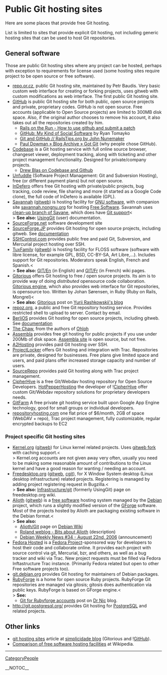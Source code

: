 = Public Git hosting sites =
Here are some places that provide free Git hosting.

List is limited to sites that provide explicit Git hosting, not including generic hosting sites that can be used to host Git repositories.

== General software ==
Those are public Git hosting sites where any project can be hosted, perhaps with exception to requirements for license used (some hosting sites require project to be open source or free software).

* [[http://repo.or.cz/|repo.or.cz]], public Git hosting site, maintained by Petr Baudis. Very basic custom web interface for creating or forking projects, uses gitweb with custom modifications as web interface. The first public Git hosting site.
* [[http://github.com/|GitHub]] is public Git hosting site for both public, open source projects and private, proprietary codes. GitHub is not open source. Free accounts (applicable to Open Source  projects) are limited to 300MB disk space. Also, if the original author chooses to remove his account, it also takes out all the repositories created by him.
** [[http://railsontherun.com/2008/3/3/how-to-use-github-and-submit-a-patch|Rails on the Run - How to use github and submit a patch]]
** [[http://tomayko.com/writings/github-is-myspace-for-hackers|GitHub: My Kind of Social Software]] by Ryan Tomayko
** [[http://railstips.org/2008/2/16/git-and-github|Git and GitHub // [[RailsTips]].org by John Nunemaker]]
** [[http://pauldowman.com/2008/07/26/got-git/|Paul Dowman » Blog Archive » Got Git]] (why people chose GitHub).
* [[http://codebasehq.com|Codebase]] is a Git hosting service with full online source browser, changeset viewer, deployment tracking, along with ticketing and other project management functionality. Designed for private/company projects.
** [[http://drewblas.com/2009/03/07/my-new-love-codebase-hq/|Drew Blas on Codebase and Github]]
* [[http://unfuddle.com/|Unfuddle]] (Software Project Management: Git and Subversion Hosting), free (or different payment plans) but not open source.
* [[http://www.indefero.net|InDefero]] offers free Git hosting with private/public projects, bug tracking, code review, file sharing and more (it started as a Google Code clone), the full code of InDefero is available (GPL).
* [[http://savannah.gnu.org|Savannah]] ([[http://git.sv.gnu.org/gitweb/|gitweb]]) is hosting facility for [[http://www.gnu.org/gnu/thegnuproject.html|GNU software]], with companion site [[http://savannah.nongnu.org|savannah.nongnu.org]] for hosting [[http://www.gnu.org/philosophy/free-sw.html|Free Software]]. Savannah uses [[https://savannah.nongnu.org/p/savane-cleanup|clean-up branch of Savane]], which does have [[https://savannah.gnu.org/maintenance/Git|Git support]]<<BR>> <b>See also:</b> [[http://savannah.gnu.org/maintenance/UsingGit|[[UsingGit]]]] (user) documentation.
* [[http://www.sourceforge.net|SourceForge.net]] software development site
* [[http://sourceforge.jp/|SourceForge.JP]] provides Git hosting for open source projects, including gitweb. See [[http://sourceforge.jp/forum/forum.php?forum_id=16362|documentation]]
* [[http://sshcontrol.com/|SSHControl.com]] provides public free and paid Git, Subversion, and Mercurial project hosting over SSH.
* [[http://tuxfamily.org|TuxFamily]] ([[http://git.tuxfamily.org/|gitweb]]) is hosting facility for FLOSS software (software with libre license, for example GPL, BSD, CC-BY-SA, Art Libre,...). Includes support for Git repositories. Moderators speak English, French and Spanish.<<BR>> <b>See also:</b> [[http://faq.tuxfamily.org/GIT/En|GIT/En]] (in English) and [[http://faq.tuxfamily.org/GIT/Fr|GIT/Fr]] (in French) wiki pages.
* [[http://gitorious.org/|Gitorious]] offers Git hosting to free / open source projects. Its aim is to provide way of doing <i>distributed</i> opensource code collaboration. [[http://gitorious.org/projects/gitorious|Gitorious engine]], which also provides web interface for Git repositories, is opensource too. Written by Johan S&oslash;rensen, in Ruby (Ruby on Rails, Mongrel)<<BR>> <b>See also:</b> [[http://rashkovskii.com/articles/2008/1/9/gitorious|Gitorious]] post on [[http://rashkovskii.com/|Yurii Rashkowskii's blog]]
* [[http://repoz.org/|repoz.org]], a public and free Git repository hosting service. Provides restricted shell to upload to server. Contact by email.
* [[http://www.berlios.de|BerliOS]] provides Git hosting for open source projects, including gitweb. See [[http://developer.berlios.de/docman/display_doc.php?docid=1812&group_id=2|documentation]]
* [[http://thechaw.com/|The Chaw]], from the authors of [[https://www.ohloh.net|Ohloh]]
* [[http://www.assembla.com|Assembla]] provides free git hosting for public projects if you use under 200Mb of disk space. [[http://trac-git.assembla.com/breakout/browser|Assembla site]] is open source, but not free.
* [[http://www.a2hosting.com/|A2Hosting]] provides paid Git hosting over SSH.
* [[http://www.projectlocker.com|ProjectLocker]] offers Git hosting and integration with Trac. Repositories are private, designed for businesses. Free plans give limited space and users, and paid plans offer increased storage capacity and number of users.
* [[http://sourcerepo.com|SourceRepo]] provides paid Git hosting along with Trac project management.
* [[http://www.cipherhive.com/|CipherHive]] is a free Git/Webdav hosting repository for Open Source Developers. [[http://hotpepperhosting.com|HotPepperHosting]] the developer of ![[CipherHive]] offer custom Git/Webdav repository solutions for proprietary developers needs.
* [[http://gitfarm.appspot.com|GitFarm]] A free private git hosting service built upon Google App Engine technology, good for small groups or individual developers.
* [[http://repositoryhosting.com|repositoryhosting.com]] one flat price of $6/month, 2GB of space (WebDAV + repo), Trac project management, fully customizable, regular encrypted backups to EC2

=== Project specific Git hosting sites ===
* [[http://www.kernel.org|Kernel.org]] ([[http://git.kernel.org/|gitweb]]) for Linux kernel related projects. Uses [[http://git.kernel.org/?p=git/warthog9/gitweb.git|gitweb fork]] with caching support.<<BR>> Kernel.org accounts are not given away very often, usually you need to be making some reasonable amount of contributions to the Linux kernel and have a good reason for wanting / needing an account.
* [[http://www.freedesktop.org/wiki/|Freedesktop.org]] ([[http://gitweb.freedesktop.org|gitweb]], [[http://cgit.freedesktop.org/|cgit]]), for X Window System desktop (Linux desktop infrastructure) related projects. Registering is managed by adding project registering request in Bugzilla.<<BR>> <b>See also:</b> [[http://www.freedesktop.org/wiki/Infrastructure/git|Infrastructure/git]] (formerly UsingGit) page on freedesktop.org wiki.
* [[http://alioth.debian.org/|Alioth]] ([[http://git.debian.org/|gitweb]]) is a [[http://www.debian.org/social_contract#guidelines|free software]] hosting system managed by the [[http://www.debian.org/|Debian]] project, which runs a slightly modified version of the [[http://gforge.org/|GForge]] software. Most of the projects hosted by Alioth are packaging existing software in the Debian format.<<BR>> <b>See also:</b>
** [[http://wiki.debian.org/Alioth/Git|Alioth/Git]] page on [[http://wiki.debian.org/|Debian Wiki]]
** [[http://roland.entierement.nu/blog/2006/08/17/bits-about-alioth.html|Roland weblog - Bits about Alioth]] (description)
** [[http://www.debian.org/News/weekly/2006/34/|Debian Weekly News #34 - August 22nd, 2006]] (announcement)
* [[http://hosted.fedoraproject.org|Fedora Hosted]] is a [[http://fedoraproject.org/|Fedora Project]]-sponsored way for developers to host their code and collaborate online. It provides each project with source control via git, Mercurial, bzr, and others, as well as a bug tracker and wiki via Trac. New project requests must be filled via Fedora Inftastructure Trac instance. (Primarily Fedora related but open to other Free software projects too).
* [[http://git.debian.org/|git.debian.org]] provides Git hosting for maintainers of Debian packages.
* [[http://rubyforge.org/|RubyForge]] is a home for open source Ruby projects. RubyForge Git repositories are managed via gitosis; gitosis does authentication via public keys. RubyForge is based on GForge engine.<<BR>> <b>See:</b>
** [[http://drnicwilliams.com/2008/04/08/git-for-rubyforge-accounts/|Git for Rubyforge accounts]] post on [[http://drnicwilliams.com/|Dr Nic]] blog.
* http://git.postgresql.org/ provides Git hosting for [[http://www.postgresql.org/|PostgreSQL]] and related projects.

== Other links ==
* [[http://www.simplicidade.org/notes/archives/2008/03/git_hosting_sit.html|git hosting sites]] article at [[http://www.simplicidade.org/notes/|simplicidade blog]] (Gitorious and ![[GitHub]]).
* [[WikiPedia:Comparison_of_free_software_hosting_facilities|Comparison of free software hosting facilities]] at Wikipedia.
----
[[CategoryPeople]]

__NOTOC__